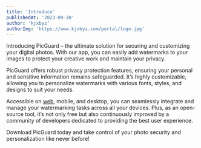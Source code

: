```yaml
---
title: 'Introduce'
publishedAt: '2023-09-30'
author: 'kjxbyz'
authorImg: 'https://www.kjxbyz.com/portal/logo.jpg'
---
```


Introducing PicGuard – the ultimate solution for securing and customizing your digital photos. With our app, you can easily add watermarks to your images to protect your creative work and maintain your privacy.

PicGuard offers robust privacy protection features, ensuring your personal and sensitive information remains safeguarded. It’s highly customizable, allowing you to personalize watermarks with various fonts, styles, and designs to suit your needs.

Accessible on [web](https://picguard.app/play), mobile, and desktop, you can seamlessly integrate and manage your watermarking tasks across all your devices. Plus, as an open-source tool, it’s not only free but also continuously improved by a community of developers dedicated to providing the best user experience.

Download PicGuard today and take control of your photo security and personalization like never before!
